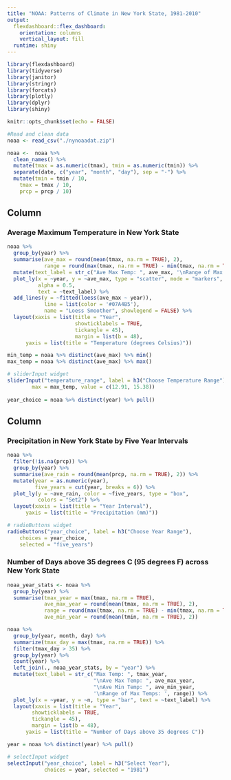 ```yaml
---
title: "NOAA: Patterns of Climate in New York State, 1981-2010"
output: 
  flexdashboard::flex_dashboard:
    orientation: columns
    vertical_layout: fill
  runtime: shiny
---
```


```r
library(flexdashboard)
library(tidyverse)
library(janitor)
library(stringr)
library(forcats)
library(plotly)
library(dplyr)
library(shiny)

knitr::opts_chunk$set(echo = FALSE)
```

```r
#Read and clean data
noaa <- read_csv("./nynoaadat.zip")

noaa <-  noaa %>% 
  clean_names() %>% 
  mutate(tmax = as.numeric(tmax), tmin = as.numeric(tmin)) %>% 
  separate(date, c("year", "month", "day"), sep = "-") %>% 
  mutate(tmin = tmin / 10,
    tmax = tmax / 10,
    prcp = prcp / 10)
```

Column {data-width=600}
-----------------------------------------------------------------------

### Average Maximum Temperature in New York State

```r
noaa %>%
  group_by(year) %>% 
  summarise(ave_max = round(mean(tmax, na.rm = TRUE), 2),
            range = round(max(tmax, na.rm = TRUE) - min(tmax, na.rm = TRUE), 2)) %>%
  mutate(text_label = str_c("Ave Max Temp: ", ave_max, '\nRange of Max Temps: ', range)) %>% 
  plot_ly(x = ~year, y = ~ave_max, type = "scatter", mode = "markers",
          alpha = 0.5, 
          text = ~text_label) %>% 
  add_lines(y = ~fitted(loess(ave_max ~ year)),
            line = list(color = '#07A4B5'),
            name = "Loess Smoother", showlegend = FALSE) %>% 
  layout(xaxis = list(title = "Year",
                      showticklabels = TRUE,
                      tickangle = 45),
                      margin = list(b = 48),
      yaxis = list(title = "Temperature (degrees Celsius)"))

min_temp = noaa %>% distinct(ave_max) %>% min()
max_temp = noaa %>% distinct(ave_max) %>% max()

# sliderInput widget
sliderInput("temperature_range", label = h3("Choose Temperature Range"), min = min_temp, 
        max = max_temp, value = c(12.91, 15.38))
 
year_choice = noaa %>% distinct(year) %>% pull()
```

Column {data-width=400}
-----------------------------------------------------------------------

### Precipitation in New York State by Five Year Intervals

```r
noaa %>% 
  filter(!is.na(prcp)) %>% 
  group_by(year) %>% 
  summarise(ave_rain = round(mean(prcp, na.rm = TRUE), 2)) %>%
  mutate(year = as.numeric(year),
         five_years = cut(year, breaks = 6)) %>% 
  plot_ly(y = ~ave_rain, color = ~five_years, type = "box",
          colors = "Set2") %>% 
  layout(xaxis = list(title = "Year Interval"),
      yaxis = list(title = "Precipitation (mm)"))

# radioButtons widget
radioButtons("year_choice", label = h3("Choose Year Range"),
    choices = year_choice, 
    selected = "five_years")
```

### Number of Days above 35 degrees C (95 degrees F) across New York State

```r
noaa_year_stats <- noaa %>% 
  group_by(year) %>% 
  summarise(tmax_year = max(tmax, na.rm = TRUE),
            ave_max_year = round(mean(tmax, na.rm = TRUE), 2),
            range = round(max(tmax, na.rm = TRUE) - min(tmax, na.rm = TRUE), 2),
            ave_min_year = round(mean(tmin, na.rm = TRUE), 2))

noaa %>% 
  group_by(year, month, day) %>% 
  summarize(tmax_day = max(tmax, na.rm = TRUE)) %>%
  filter(tmax_day > 35) %>% 
  group_by(year) %>% 
  count(year) %>% 
  left_join(., noaa_year_stats, by = "year") %>% 
  mutate(text_label = str_c("Max Temp: ", tmax_year, 
                            "\nAve Max Temp: ", ave_max_year, 
                            "\nAve Min Temp: ", ave_min_year, 
                            '\nRange of Max Temps: ', range)) %>%
  plot_ly(x = ~year, y = ~n, type = "bar", text = ~text_label) %>% 
  layout(xaxis = list(title = "Year",
        showticklabels = TRUE,
        tickangle = 45),
        margin = list(b = 48),
      yaxis = list(title = "Number of Days above 35 degrees C"))

year = noaa %>% distinct(year) %>% pull()

# selectInput widget
selectInput("year_choice", label = h3("Select Year"),
            choices = year, selected = "1981")
```


